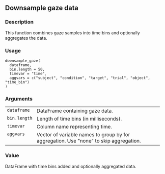 
## Downsample gaze data {.unnumbered}


### Description

This function combines gaze samples into time bins and optionally aggregates the data.



### Usage

<pre><code class='language-R'>downsample_gaze(
  dataframe,
  bin.length = 50,
  timevar = "time",
  aggvars = c("subject", "condition", "target", "trial", "object", "time_bin")
)
</code></pre>


### Arguments

<table role = "presentation">
<tr><td style = "white-space: nowrap; font-family: monospace; vertical-align: top"><code id="dataframe">dataframe</code></td>
<td>
DataFrame containing gaze data.
</td></tr>
<tr><td style = "white-space: nowrap; font-family: monospace; vertical-align: top"><code id="bin.length">bin.length</code></td>
<td>
Length of time bins (in milliseconds).
</td></tr>
<tr><td style = "white-space: nowrap; font-family: monospace; vertical-align: top"><code id="timevar">timevar</code></td>
<td>
Column name representing time.
</td></tr>
<tr><td style = "white-space: nowrap; font-family: monospace; vertical-align: top"><code id="aggvars">aggvars</code></td>
<td>
Vector of variable names to group by for aggregation. Use &quot;none&quot; to skip aggregation.
</td></tr>
</table>


### Value

DataFrame with time bins added and optionally aggregated data.


